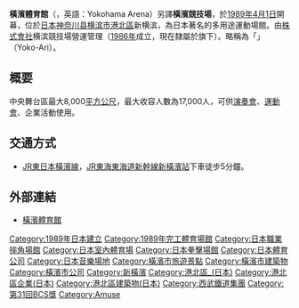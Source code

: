 {{Multiple issues|
{{Notability Unreferenced|time=2020-07-05T08:53:05+00:00}}
{{Unreferenced|time=2020-07-05T08:53:05+00:00}}
}}
{{Infobox_Stadium
|stadium_name = 橫濱競技場<br /><small>{{lang|ja|横浜アリーナ}}<br />{{lang|en|Yokohama Arena}}</small>
|image = [[File:Yokohama_Arena_2013.jpg|250px]]
|location=神奈川县横滨市港北區新横滨
|coordinates= {{Coord|35|30|44.60|N|139|37|12.20|E|region:JP_type:landmark_scale:2000|display=inline,title}}
|broke_ground = 
|opened = 1989年
|renovated = 
|owner = [[株式會社|株式會社]]横滨競技場
|tenants = [[東麗泛太平洋網球公開賽|東麗泛太平洋網球公開賽]]（1993年）<br>[[2009年世界乒乓球锦标赛|世界乒乓球锦标赛]]（2009年）
|seating_capacity = 17,000
}}
{{japanese|japanese=横浜アリーナ|kana=よこはまアリーナ|romaji=Yokohama Arīna}}

'''橫濱體育館'''（{{jpn|j='''横浜アリーナ'''|hg=よこはまアリーナ|rm=Yokohama Arina}}，英語：Yokohama Arena）另譯'''橫濱競技場'''，於[[1989年|1989年]][[4月1日|4月1日]]開幕，位於[[日本|日本]][[神奈川县|神奈川县]][[横滨市|横滨市]][[港北區|港北區]]新横滨，為日本著名的多用途運動場館。由[[株式會社|株式會社]]横滨競技場營運管理（[[1986年|1986年]]成立，現在隸屬於{{link-ja|西武集團|西武グループ}}旗下）。略稱為「{{lang|ja|'''横アリ'''}}」（Yoko-Ari）。

== 概要 ==
中央舞台區最大8,000[[平方公尺|平方公尺]]，最大收容人數為17,000人，可供[[演奏會|演奏會]]、[[運動會|運動會]]、企業活動使用。

== 交通方式 ==
* [[東日本旅客鐵道|JR東日本]][[橫濱線|橫濱線]]，[[東海旅客鐵道|JR東海]][[東海道新幹線|東海道新幹線]][[新橫濱站|新橫濱站]]下車徒步5分鐘。

== 外部連結 ==
{{Commons category|Yokohama Arena}}
* {{ja}} [http://www.yokohama-arena.co.jp/ 橫濱體育館] {{Wayback|url=http://www.yokohama-arena.co.jp/ |date=20210316144527 }}
[[Category:1989年日本建立|Category:1989年日本建立]]
[[Category:1989年完工體育場館|Category:1989年完工體育場館]]
[[Category:日本職業摔角場館|Category:日本職業摔角場館]]
[[Category:日本室內體育場|Category:日本室內體育場]]
[[Category:日本拳擊場館|Category:日本拳擊場館]]
[[Category:日本體育公司|Category:日本體育公司]]
[[Category:日本音樂場地|Category:日本音樂場地]]
[[Category:橫濱市旅遊景點|Category:橫濱市旅遊景點]]
[[Category:橫濱市建築物|Category:橫濱市建築物]]
[[Category:橫濱市公司|Category:橫濱市公司]]
[[Category:新橫濱|Category:新橫濱]]
[[Category:港北區_(日本)|Category:港北區_(日本)]]
[[Category:港北區企業(日本)|Category:港北區企業(日本)]]
[[Category:港北區建築物(日本)|Category:港北區建築物(日本)]]
[[Category:西武鐵道集團|Category:西武鐵道集團]]
[[Category:第31回BCS獎|Category:第31回BCS獎]]
[[Category:Amuse|Category:Amuse]]